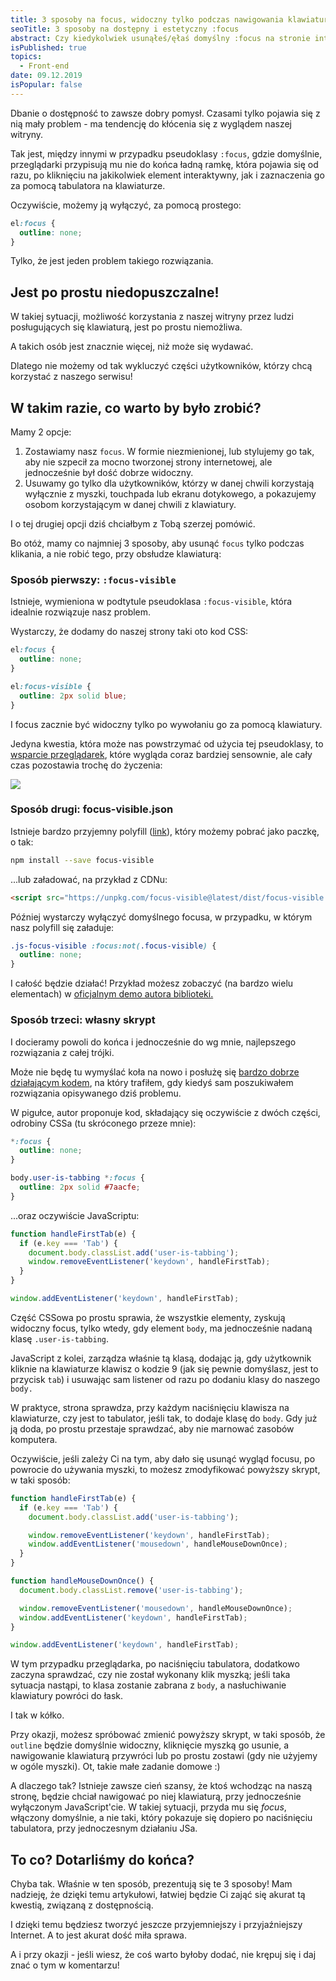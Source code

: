 ```yaml
---
title: 3 sposoby na focus, widoczny tylko podczas nawigowania klawiaturą
seoTitle: 3 sposoby na dostępny i estetyczny :focus
abstract: Czy kiedykolwiek usunąłeś/ęłaś domyślny :focus na stronie internetowej? W tym wpisie pokażę Ci jak to zrobić, ale w dostępny sposób!
isPublished: true
topics:
  - Front-end
date: 09.12.2019
isPopular: false
---
```


Dbanie o dostępność to zawsze dobry pomysł. Czasami tylko pojawia się z nią mały problem - ma tendencję do kłócenia się z wyglądem naszej witryny.

Tak jest, między innymi w przypadku pseudoklasy `:focus`, gdzie domyślnie, przeglądarki przypisują mu nie do końca ładną ramkę, która pojawia się od razu, po kliknięciu na jakikolwiek element interaktywny, jak i zaznaczenia go za pomocą tabulatora na klawiaturze.

Oczywiście, możemy ją wyłączyć, za pomocą prostego:

```css
el:focus {
  outline: none;
}
```

Tylko, że jest jeden problem takiego rozwiązania.

## Jest po prostu niedopuszczalne!

W takiej sytuacji, możliwość korzystania z naszej witryny przez ludzi posługujących się klawiaturą, jest po prostu niemożliwa.

A takich osób jest znacznie więcej, niż może się wydawać.

Dlatego nie możemy od tak wykluczyć części użytkowników, którzy chcą korzystać z naszego serwisu!

## W takim razie, co warto by było zrobić?

Mamy 2 opcje:

1. Zostawiamy nasz `focus`. W formie niezmienionej, lub stylujemy go tak, aby nie szpecił za mocno tworzonej strony internetowej, ale jednocześnie był dość dobrze widoczny.
2. Usuwamy go tylko dla użytkowników, którzy w danej chwili korzystają wyłącznie z myszki, touchpada lub ekranu dotykowego, a pokazujemy osobom korzystającym w danej chwili z klawiatury.

I o tej drugiej opcji dziś chciałbym z Tobą szerzej pomówić.

Bo otóż, mamy co najmniej 3 sposoby, aby usunąć `focus` tylko podczas klikania, a nie robić tego, przy obsłudze klawiaturą:

### Sposób pierwszy: `:focus-visible`

Istnieje, wymieniona w podtytule pseudoklasa `:focus-visible`, która idealnie rozwiązuje nasz problem.

Wystarczy, że dodamy do naszej strony taki oto kod CSS:

```css
el:focus {
  outline: none;
}

el:focus-visible {
  outline: 2px solid blue;
}
```

I focus zacznie być widoczny tylko po wywołaniu go za pomocą klawiatury.

Jedyna kwestia, która może nas powstrzymać od użycia tej pseudoklasy, to [wsparcie przeglądarek](https://caniuse.com/css-focus-visible), które wygląda coraz bardziej sensownie, ale cały czas pozostawia trochę do życzenia:

[![](./focus-visible-wsparcie.jpg)]()

### Sposób drugi: focus-visible.json

Istnieje bardzo przyjemny polyfill ([link](https://github.com/WICG/focus-visible)), który możemy pobrać jako paczkę, o tak:

```bash
npm install --save focus-visible
```

...lub załadować, na przykład z CDNu:

```html
<script src="https://unpkg.com/focus-visible@latest/dist/focus-visible.min.js"></script>
```

Później wystarczy wyłączyć domyślnego focusa, w przypadku, w którym nasz polyfill się załaduje:

```css
.js-focus-visible :focus:not(.focus-visible) {
  outline: none;
}
```

I całość będzie działać! Przykład możesz zobaczyć (na bardzo wielu elementach) w [oficjalnym demo autora biblioteki.](https://wicg.github.io/focus-visible/demo/)

### Sposób trzeci: własny skrypt

I docieramy powoli do końca i jednocześnie do wg mnie, najlepszego rozwiązania z całej trójki.

Może nie będę tu wymyślać koła na nowo i posłużę się [bardzo dobrze działającym kodem](https://medium.com/hackernoon/removing-that-ugly-focus-ring-and-keeping-it-too-6c8727fefcd2), na który trafiłem, gdy kiedyś sam poszukiwałem rozwiązania opisywanego dziś problemu.

W pigułce, autor proponuje kod, składający się oczywiście z dwóch części, odrobiny CSSa (tu skróconego przeze mnie):

```css
*:focus {
  outline: none;
}

body.user-is-tabbing *:focus {
  outline: 2px solid #7aacfe;
}
```

...oraz oczywiście JavaScriptu:

```js
function handleFirstTab(e) {
  if (e.key === 'Tab') {
    document.body.classList.add('user-is-tabbing');
    window.removeEventListener('keydown', handleFirstTab);
  }
}

window.addEventListener('keydown', handleFirstTab);
```

Część CSSowa po prostu sprawia, że wszystkie elementy, zyskują widoczny focus, tylko wtedy, gdy element `body`, ma jednocześnie nadaną klasę `.user-is-tabbing`.

JavaScript z kolei, zarządza właśnie tą klasą, dodając ją, gdy użytkownik kliknie na klawiaturze klawisz o kodzie 9 (jak się pewnie domyślasz, jest to przycisk `tab`) i usuwając sam listener od razu po dodaniu klasy do naszego `body.`

W praktyce, strona sprawdza, przy każdym naciśnięciu klawisza na klawiaturze, czy jest to tabulator, jeśli tak, to dodaje klasę do `body`. Gdy już ją doda, po prostu przestaje sprawdzać, aby nie marnować zasobów komputera.

Oczywiście, jeśli zależy Ci na tym, aby dało się usunąć wygląd focusu, po powrocie do używania myszki, to możesz zmodyfikować powyższy skrypt, w taki sposób:

```js
function handleFirstTab(e) {
  if (e.key === 'Tab') {
    document.body.classList.add('user-is-tabbing');

    window.removeEventListener('keydown', handleFirstTab);
    window.addEventListener('mousedown', handleMouseDownOnce);
  }
}

function handleMouseDownOnce() {
  document.body.classList.remove('user-is-tabbing');

  window.removeEventListener('mousedown', handleMouseDownOnce);
  window.addEventListener('keydown', handleFirstTab);
}

window.addEventListener('keydown', handleFirstTab);
```

W tym przypadku przeglądarka, po naciśnięciu tabulatora, dodatkowo zaczyna sprawdzać, czy nie został wykonany klik myszką; jeśli taka sytuacja nastąpi, to klasa zostanie zabrana z `body`, a nasłuchiwanie klawiatury powróci do łask.

I tak w kółko.

Przy okazji, możesz spróbować zmienić powyższy skrypt, w taki sposób, że `outline` będzie domyślnie widoczny, kliknięcie myszką go usunie, a nawigowanie klawiaturą przywróci lub po prostu zostawi (gdy nie użyjemy w ogóle myszki). Ot, takie małe zadanie domowe :)

A dlaczego tak? Istnieje zawsze cień szansy, że ktoś wchodząc na naszą stronę, będzie chciał nawigować po niej klawiaturą, przy jednocześnie wyłączonym JavaScript\'cie. W takiej sytuacji, przyda mu się _focus_, włączony domyślnie, a nie taki, który pokazuje się dopiero po naciśnięciu tabulatora, przy jednoczesnym działaniu JSa.

## To co? Dotarliśmy do końca?

Chyba tak. Właśnie w ten sposób, prezentują się te 3 sposoby! Mam nadzieję, że dzięki temu artykułowi, łatwiej będzie Ci zająć się akurat tą kwestią, związaną z dostępnością.

I dzięki temu będziesz tworzyć jeszcze przyjemniejszy i przyjaźniejszy Internet. A to jest akurat dość miła sprawa.

A i przy okazji - jeśli wiesz, że coś warto byłoby dodać, nie krępuj się i daj znać o tym w komentarzu!
